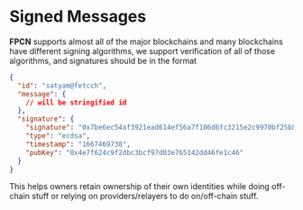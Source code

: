 # Signed Messages

**FPCN** supports almost all of the major blockchains and many blockchains have different signing algorithms, we support verification of all of those algorithms, and signatures should be in the format

```json
{
  "id": "satyam@fetcch",
  "message": {
    // will be stringified id
  },
  "signature": {
    "signature": "0x7be6ec54af3921ead614ef56a7f106d6fc3215e2c9970bf25b8f4701383942723a5d34bb06f6fb3c28a3216cff45f5789ee0988ec759c6dc554b370721a213331b",
    "type": "ecdsa",
    "timestamp": "1667469738",
    "pubKey": "0x4e7f624c9f2dbc3bcf97d03e765142dd46fe1c46"
  }
}
```

This helps owners retain ownership of their own identities while doing off-chain stuff or relying on providers/relayers to do on/off-chain stuff.

